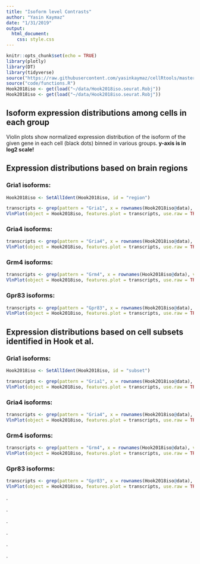 ```yaml
---
title: "Isoform level Contrasts"
author: "Yasin Kaymaz"
date: "1/31/2019"
output:
  html_document:
    css: style.css
---
```


```r
knitr::opts_chunk$set(echo = TRUE)
library(plotly)
library(DT)
library(tidyverse)
source("https://raw.githubusercontent.com/yasinkaymaz/cellRtools/master/main/functions.R")
source("code/functions.R")
Hook2018iso <- get(load("~/data/Hook2018iso.seurat.Robj"))
Hook2018iso <- get(load("~/data/Hook2018iso.seurat.Robj"))
```

## Isoform expression distributions among cells in each group

Violin plots show normalized expression distribution of the isoform of the given gene in each cell (black dots) binned in various groups. **y-axis is in log2 scale!**

## Expression distributions based on **brain regions**

### **Gria1 isoforms**:


```r

Hook2018iso <- SetAllIdent(Hook2018iso, id = "region")

transcripts <- grep(pattern = "Gria1", x = rownames(Hook2018iso@data), value = TRUE)
VlnPlot(object = Hook2018iso, features.plot = transcripts, use.raw = TRUE, y.log = TRUE,nCol = 1,x.lab.rot = T)
```

### **Gria4 isoforms**:

```r

transcripts <- grep(pattern = "Gria4", x = rownames(Hook2018iso@data), value = TRUE)
VlnPlot(object = Hook2018iso, features.plot = transcripts, use.raw = TRUE, y.log = TRUE,nCol = 1,x.lab.rot = T)

```

### **Grm4 isoforms**:

```r

transcripts <- grep(pattern = "Grm4", x = rownames(Hook2018iso@data), value = TRUE)
VlnPlot(object = Hook2018iso, features.plot = transcripts, use.raw = TRUE, y.log = TRUE,nCol = 1,x.lab.rot = T)

```

### **Gpr83 isoforms**:

```r
transcripts <- grep(pattern = "Gpr83", x = rownames(Hook2018iso@data), value = TRUE)
VlnPlot(object = Hook2018iso, features.plot = transcripts, use.raw = TRUE, y.log = TRUE,nCol = 1,x.lab.rot = T)
```



## Expression distributions based on **cell subsets** identified in Hook et al.


### **Gria1 isoforms**:


```r

Hook2018iso <- SetAllIdent(Hook2018iso, id = "subset")

transcripts <- grep(pattern = "Gria1", x = rownames(Hook2018iso@data), value = TRUE)
VlnPlot(object = Hook2018iso, features.plot = transcripts, use.raw = TRUE, y.log = TRUE,nCol = 1,x.lab.rot = T)
```

### **Gria4 isoforms**:

```r

transcripts <- grep(pattern = "Gria4", x = rownames(Hook2018iso@data), value = TRUE)
VlnPlot(object = Hook2018iso, features.plot = transcripts, use.raw = TRUE, y.log = TRUE,nCol = 1,x.lab.rot = T)

```

### **Grm4 isoforms**:

```r

transcripts <- grep(pattern = "Grm4", x = rownames(Hook2018iso@data), value = TRUE)
VlnPlot(object = Hook2018iso, features.plot = transcripts, use.raw = TRUE, y.log = TRUE,nCol = 1,x.lab.rot = T)

```

### **Gpr83 isoforms**:

```r
transcripts <- grep(pattern = "Gpr83", x = rownames(Hook2018iso@data), value = TRUE)
VlnPlot(object = Hook2018iso, features.plot = transcripts, use.raw = TRUE, y.log = TRUE,nCol = 1,x.lab.rot = T)
```




.

.

.

.

.

.

